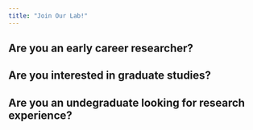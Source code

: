 ```yaml
---
title: "Join Our Lab!"
---
```

## Are you an early career researcher?

## Are you interested in graduate studies?

## Are you an undegraduate looking for research experience?